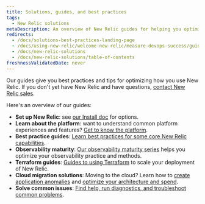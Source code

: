 ```yaml
---
title: Solutions, guides, and best practices
tags:
  - New Relic solutions
metaDescription: An overview of New Relic guides for helping you optimize your monitoring and observability practices.  
redirects:
  - /docs/solutions-best-practices-landing-page
  - /docs/using-new-relic/welcome-new-relic/measure-devops-success/guide-measuring-devops-success
  - /docs/new-relic-solutions
  - /docs/new-relic-solutions/table-of-contents
freshnessValidatedDate: never
---
```


Our guides give you best practices and tips for optimizing how you use New Relic. If you don't yet have New Relic and have questions, [contact New Relic sales](https://newrelic.com/contact-sales). 

Here's an overview of our guides: 

* <DoNotTranslate>**Set up New Relic**</DoNotTranslate>: see [our Install doc](/docs/new-relic-solutions/new-relic-one/install-configure/install-new-relic) for options.
* <DoNotTranslate>**Learn about the platform**</DoNotTranslate>: want to understand common platform experiences and features? [Get to know the platform](/docs/new-relic-solutions/new-relic-one/introduction-new-relic-one).
* <DoNotTranslate>**Best practice guides**</DoNotTranslate>: [Learn best practices for some core New Relic capabilities](/docs/new-relic-solutions/best-practices-guides/full-stack-observability/overview-best-practices).
* <DoNotTranslate>**Observability maturity**</DoNotTranslate>: [Our observability maturity series](/docs/new-relic-solutions/observability-maturity/introduction) helps you optimize your observability practice and methods. 
* <DoNotTranslate>**Terraform guides**</DoNotTranslate>: [Guides to using Terraform](/docs/more-integrations/terraform/terraform-intro) to scale your deployment of New Relic.  
* <DoNotTranslate>**Cloud migration solutions**</DoNotTranslate>: Moving to the cloud? Learn how to [create application anomalies](/docs/new-relic-solutions/new-relic-solutions/create-application-baselines) and [optimize your architecture and spend](/docs/new-relic-solutions/new-relic-solutions/optimize-cloud-architecture-spend-continuously-improve-your-modern-cloud-environment).
* <DoNotTranslate>**Solve common issues**</DoNotTranslate>: [Find help, run diagnostics, and troubleshoot common problems](/docs/new-relic-solutions/solve-common-issues/find-help-use-support-portal).
